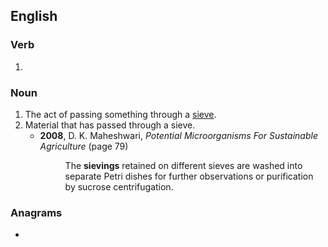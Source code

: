 ==English==

===Verb===
{{head|en|present participle}}

# {{present participle of|sieve|lang=en|nocat=1}}

===Noun===
{{en-noun}}

# The act of passing something through a [[sieve]].
# Material that has passed through a sieve.
#* '''2008''', D. K. Maheshwari, ''Potential Microorganisms For Sustainable Agriculture'' (page 79)
#*: The '''sievings''' retained on different sieves are washed into separate Petri dishes for further observations or purification by sucrose centrifugation.

===Anagrams===
* {{anagrams|en|a=egiinsv|gives in|viséing}}